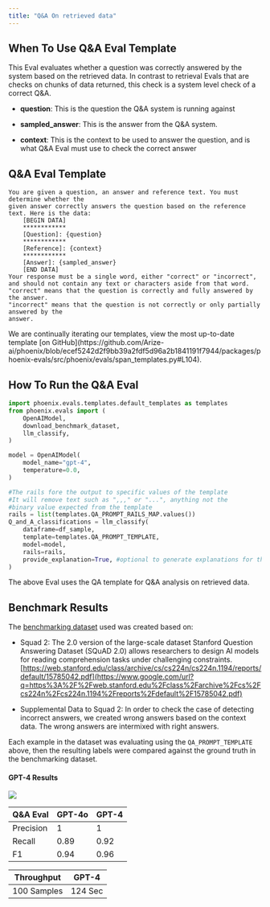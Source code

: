 ```yaml
---
title: "Q&A On retrieved data"
---
```


## When To Use Q\&A Eval Template

This Eval evaluates whether a question was correctly answered by the system based on the retrieved data. In contrast to retrieval Evals that are checks on chunks of data returned, this check is a system level check of a correct Q\&A.

* **question**: This is the question the Q\&A system is running against

* **sampled\_answer**: This is the answer from the Q\&A system.

* **context**: This is the context to be used to answer the question, and is what Q\&A Eval must use to check the correct answer

## Q\&A Eval Template

```
You are given a question, an answer and reference text. You must determine whether the
given answer correctly answers the question based on the reference text. Here is the data:
    [BEGIN DATA]
    ************
    [Question]: {question}
    ************
    [Reference]: {context}
    ************
    [Answer]: {sampled_answer}
    [END DATA]
Your response must be a single word, either "correct" or "incorrect",
and should not contain any text or characters aside from that word.
"correct" means that the question is correctly and fully answered by the answer.
"incorrect" means that the question is not correctly or only partially answered by the
answer.
```

<Info>
We are continually iterating our templates, view the most up-to-date template [on GitHub](https://github.com/Arize-ai/phoenix/blob/ecef5242d2f9bb39a2fdf5d96a2b1841191f7944/packages/phoenix-evals/src/phoenix/evals/span_templates.py#L104).

</Info>

## How To Run the Q\&A Eval

```python
import phoenix.evals.templates.default_templates as templates
from phoenix.evals import (
    OpenAIModel,
    download_benchmark_dataset,
    llm_classify,
)

model = OpenAIModel(
    model_name="gpt-4",
    temperature=0.0,
)

#The rails fore the output to specific values of the template
#It will remove text such as ",,," or "...", anything not the
#binary value expected from the template
rails = list(templates.QA_PROMPT_RAILS_MAP.values())
Q_and_A_classifications = llm_classify(
    dataframe=df_sample,
    template=templates.QA_PROMPT_TEMPLATE,
    model=model,
    rails=rails,
    provide_explanation=True, #optional to generate explanations for the value produced by the eval LLM
)
```

The above Eval uses the QA template for Q\&A analysis on retrieved data.

## Benchmark Results

The [benchmarking dataset](https://storage.googleapis.com/arize-phoenix-assets/evals/qa-classification/qa_generated_dataset.jsonl.zip) used was created based on:

* Squad 2: The 2.0 version of the large-scale dataset Stanford Question Answering Dataset (SQuAD 2.0) allows researchers to design AI models for reading comprehension tasks under challenging constraints. [https://web.stanford.edu/class/archive/cs/cs224n/cs224n.1194/reports/default/15785042.pdf](https://www.google.com/url?q=https%3A%2F%2Fweb.stanford.edu%2Fclass%2Farchive%2Fcs%2Fcs224n%2Fcs224n.1194%2Freports%2Fdefault%2F15785042.pdf)

* Supplemental Data to Squad 2: In order to check the case of detecting incorrect answers, we created wrong answers based on the context data. The wrong answers are intermixed with right answers.

Each example in the dataset was evaluating using the `QA_PROMPT_TEMPLATE` above, then the resulting labels were compared against the ground truth in the benchmarking dataset.

<Frame caption="Try it out!">
    <Card title="Google Colaboratory" icon="https://storage.googleapis.com/arize-phoenix-assets/assets/images/phoenix-docs-images/gc.ico" horizontal href="https://colab.research.google.com/github/Arize-ai/phoenix/blob/main/tutorials/evals/evaluate_QA_classifications.ipynb"/>
</Frame>

#### GPT-4 Results

<Frame caption="">
  <img src="https://storage.googleapis.com/arize-phoenix-assets/assets/images/phoenix-docs-images/2ad58f71-image.jpeg" />
</Frame>

| Q\&A Eval | GPT-4o | GPT-4 |
| --------- | ------ | ----- |
| Precision | 1      | 1     |
| Recall    | 0.89   | 0.92  |
| F1        | 0.94   | 0.96  |

| Throughput  | GPT-4   |
| ----------- | ------- |
| 100 Samples | 124 Sec |



